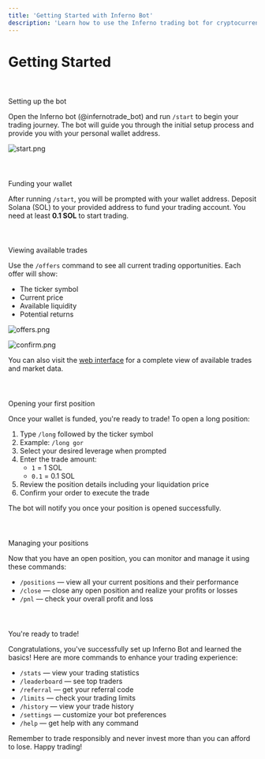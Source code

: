 ```yaml
---
title: 'Getting Started with Inferno Bot'
description: 'Learn how to use the Inferno trading bot for cryptocurrency trading on Solana'
---
```


# Getting Started

### 

​

Setting up the bot

Open the Inferno bot (@infernotrade_bot) and run `/start` to begin your trading journey. The bot will guide you through the initial setup process and provide you with your personal wallet address.

![start.png](start.png)

### 

​

Funding your wallet

After running `/start`, you will be prompted with your wallet address. Deposit Solana (SOL) to your provided address to fund your trading account. You need at least **0.1 SOL** to start trading.

### 

​

Viewing available trades

Use the `/offers` command to see all current trading opportunities. Each offer will show:
- The ticker symbol
- Current price
- Available liquidity
- Potential returns

![offers.png](offers.png)

![confirm.png](confirm.png)

You can also visit the [web interface](https://infernobot.io/trade) for a complete view of available trades and market data.

### 

​

Opening your first position

Once your wallet is funded, you're ready to trade! To open a long position:

1. Type `/long` followed by the ticker symbol
2. Example: `/long gor`
3. Select your desired leverage when prompted
4. Enter the trade amount:
   - `1` = 1 SOL
   - `0.1` = 0.1 SOL
5. Review the position details including your liquidation price
6. Confirm your order to execute the trade

The bot will notify you once your position is opened successfully.

### 

​

Managing your positions

Now that you have an open position, you can monitor and manage it using these commands:

- `/positions` — view all your current positions and their performance
- `/close` — close any open position and realize your profits or losses
- `/pnl` — check your overall profit and loss

### 

​

You're ready to trade!

Congratulations, you've successfully set up Inferno Bot and learned the basics! Here are more commands to enhance your trading experience:

* `/stats` — view your trading statistics
* `/leaderboard` — see top traders
* `/referral` — get your referral code
* `/limits` — check your trading limits
* `/history` — view your trade history
* `/settings` — customize your bot preferences
* `/help` — get help with any command

Remember to trade responsibly and never invest more than you can afford to lose. Happy trading! 